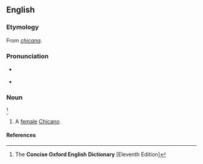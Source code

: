 ==English==
{{wikipedia}}

===Etymology===
From {{etyl|es|en}} ''[[chicana]]''.

===Pronunciation===
* {{a|RP}} {{IPA|/t͡ʃɪˈkɑːnə/|lang=en}}
* {{a|Spanish}} {{IPA|/t͡ʃiˈkana/|lang=en}}

===Noun===
{{en-noun}}<ref name="COED-inflex">The '''Concise Oxford English Dictionary''' [Eleventh Edition]</ref>

# {{lb|en|chiefly|US}} A [[female]] [[Chicano]].

====References====
<references/>